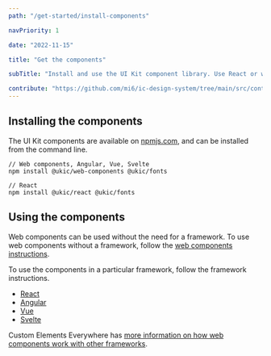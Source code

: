```yaml
---
path: "/get-started/install-components"

navPriority: 1

date: "2022-11-15"

title: "Get the components"

subTitle: "Install and use the UI Kit component library. Use React or web components to quickly build accessible interfaces."

contribute: "https://github.com/mi6/ic-design-system/tree/main/src/content/structured/get-started/install-components.mdx"
---
```


## Installing the components

The UI Kit components are available on [npmjs.com](https://www.npmjs.com/), and can be installed from the command line.

```shell
// Web components, Angular, Vue, Svelte
npm install @ukic/web-components @ukic/fonts

// React
npm install @ukic/react @ukic/fonts
```

## Using the components

Web components can be used without the need for a framework. To use web components without a framework, follow the [web components instructions](/get-started/install-components/web-components).

To use the components in a particular framework, follow the framework instructions.

- [React](/get-started/install-components/react)
- [Angular](/get-started/install-components/angular)
- [Vue](/get-started/install-components/vue)
- [Svelte](/get-started/install-components/svelte)

Custom Elements Everywhere has [more information on how web components work with other frameworks](https://custom-elements-everywhere.com).
